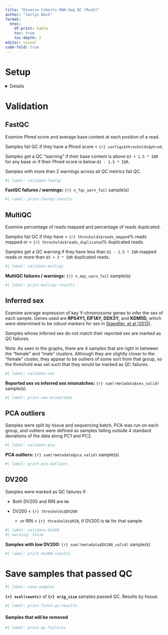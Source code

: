 ```yaml
---
title: "Diverse Cohorts RNA-Seq QC (Rush)"
author: "Jaclyn Beck"
format:
  html:
    df-print: kable
    toc: true
    toc-depth: 2
editor: visual
code-fold: true
---
```


# Setup

<details>

```r
#| cache: false
#| label: read-chunk
#| include: false

knitr::read_chunk("qc_functions.R")

```

```r
#| label: include-libraries
#| output: false
```

```r
#| label: setup
#| output: false

dataset <- "Rush"
```

## Load files

Metadata (individual, biospecimen, assay files)

```r
#| label: download-metadata
#| output: false
```

Counts file

```r
#| label: download-counts
#| output: false
```

FastQC and MultiQC stats

```r
#| label: download-qc-stats
```

## Remove duplicate Rush samples from QC files

```r
#| label: rush-remove-duplicates
```

</details>

# Validation

## FastQC

Examine Phred score and average base content at each position of a read.

Samples fail QC if they have a Phred score \< `{r} configs$thresholds$phred`.

Samples get a QC "warning" if their base content is above `Q3 + 1.5 * IQR` for any base or if their Phred score is below `Q1 - 1.5 * IQR`.

Samples with more than 2 warnings across all QC metrics fail QC.

```r
#| label: validate-fastqc
```

**FastQC failures / warnings:** `{r} n_fqc_warn_fail` sample(s)

```r
#| label: print-fastqc-results
```

## MultiQC

Examine percentage of reads mapped and percentage of reads duplicated.

Samples fail QC if they have \< `{r} thresholds$reads_mapped`% reads mapped or \> `{r} thresholds$reads_duplicated`% duplicated reads.

Samples get a QC warning if they have less than `Q1 - 1.5 * IQR` mapped reads or more than `Q3 + 3 * IQR` duplicated reads.

```r
#| label: validate-multiqc
```

**MultiQC failures / warnings:** `{r} n_mqc_warn_fail` sample(s)

```r
#| label: print-multiqc-results
```

## Inferred sex

Examine average expression of key Y-chromosome genes to infer the sex of each sample. Genes used are **RPS4Y1, EIF1AY, DDX3Y,** and **KDM5D,** which were determined to be robust markers for sex in [Staedtler, et al (2013)](https://www.ncbi.nlm.nih.gov/pubmed/23829492).

Samples whose inferred sex do not match their reported sex are marked as QC failures.

Note: As seen in the graphs, there are 4 samples that are right in between the "female" and "male" clusters. Although they are slightly closer to the "female" cluster, they appear to be outliers of some sort from that group, so the threshold was set such that they would be marked as QC failures.

```r
#| label: validate-sex
```

**Reported sex vs inferred sex mismatches:** `{r} sum(!metadata$sex_valid)` sample(s)

```r
#| label: print-sex-mismatches
```

## PCA outliers

Samples were split by tissue and sequencing batch, PCA was run on each group, and outliers were defined as samples falling outside 4 standard deviations of the data along PC1 and PC2.

```r
#| label: validate-pca
```

**PCA outliers:** `{r} sum(!metadata$pca_valid)` sample(s)

```r
#| label: print-pca-outliers
```

## DV200

Samples were marked as QC failures if:

-   Both DV200 and RIN are `NA`

-   DV200 \< `{r} thresholds$DV200`

    -   or RIN \< `{r} thresholds$RIN`, if DV200 is `NA` for that sample

```r
#| label: validate-dv200
#| warning: false
```

**Samples with low DV200:** `{r} sum(!metadata$DV200_valid)` sample(s)

```r
#| label: print-dv200-results
```

# Save samples that passed QC

```r
#| label: save-samples
```

**`{r} ncol(counts)`** of **`{r} orig_size`** samples passed QC. Results by tissue:

```r
#| label: print-final-qc-results
```

#### Samples that will be removed

```r
#| label: print-qc-failures
```
